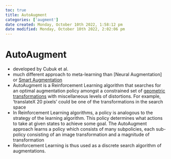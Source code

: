 ```yaml
---
toc: true
title: AutoAugment
categories: ['augment']
date created: Monday, October 10th 2022, 1:58:12 pm
date modified: Monday, October 10th 2022, 2:02:06 pm
---
```


# AutoAugment
- developed by Cubuk et al.
- much different approach to meta-learning than [Neural Augmentation] or [Smart Augmentation](Neural Augmentation] or [Smart Augmentation.qmd)
- AutoAugment is a Reinforcement Learning algorithm that searches for an optimal augmentation policy amongst a constrained set of [geometric transformations](geometric transformations.qmd) with miscellaneous levels of distortions. For example, ‘translateX 20 pixels’ could be one of the transformations in the search space
- In Reinforcement Learning algorithms, a policy is analogous to the strategy of the learning algorithm. This policy determines what actions to take at given states to achieve some goal. The AutoAugment approach learns a policy which consists of many subpolicies, each sub-policy consisting of an image transformation and a magnitude of transformation
- Reinforcement Learning is thus used as a discrete search algorithm of augmentations.



